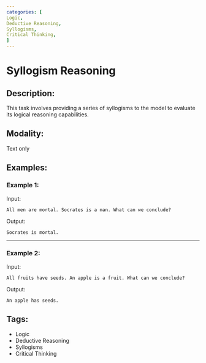 ```yaml
---
categories: [
Logic,
Deductive Reasoning,
Syllogisms,
Critical Thinking,
]
---
```


# Syllogism Reasoning

## Description: 
This task involves providing a series of syllogisms to the model to evaluate its logical reasoning capabilities.

## Modality: 
Text only

## Examples:

### Example 1:

Input:

```
All men are mortal. Socrates is a man. What can we conclude?
```


Output:

```
Socrates is mortal.
```

---

### Example 2:

Input:

```
All fruits have seeds. An apple is a fruit. What can we conclude?
```  

Output:

```
An apple has seeds.
```

## Tags:
- Logic
- Deductive Reasoning
- Syllogisms
- Critical Thinking